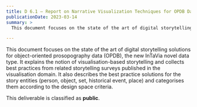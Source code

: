 ```yaml
---
title: D 6.1 – Report on Narrative Visualization Techniques for OPDB Data
publicationDate: 2023-03-14
summary: >
  This document focuses on the state of the art of digital storytelling solutions for object-oriented prosopography data (OPDB), the new InTaVia novel data type.

---
```


This document focuses on the state of the art of digital storytelling solutions for object-oriented prosopography data (OPDB), the new InTaVia novel data type. It explains the notion of visualisation-based storytelling and collects best practices from related storytelling surveys published in the visualisation domain. It also describes the best practice solutions for the story entities (person, object, set, historical event, place) and categorises them according to the design space criteria.

This deliverable is classified as **public**.
